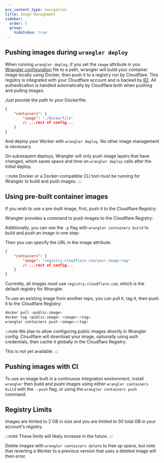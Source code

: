 ```yaml
---
pcx_content_type: navigation
title: Image Management
sidebar:
  order: 5
  group:
    hideIndex: true
---
```



## Pushing images during `wrangler deploy`

When running `wrangler deploy`, if you set the `image` attribute in you [Wrangler configuration](/workers/wrangler/configuration/#containers)
file to a path, wrangler will build your container image locally using Docker, then push it to a registry run by Cloudflare.
This registry is integrated with your Cloudflare account and is backed by [R2](/r2/). All authentication is handled automatically by
Cloudflare both when pushing and pulling images.

Just provide the path to your Dockerfile:

<WranglerConfig>

```json
{
	"containers": {
		"image": "./Dockerfile"
		// ...rest of config...
	}
}
```

</WranglerConfig>

And deploy your Worker with `wrangler deploy`. No other image management is necessary.

On subsequent deploys, Wrangler will only push image layers that have changed, which saves space and time on `wrangler deploy`
calls after the initial deploy.

:::note
Docker or a Docker-compatible CLI tool must be running for Wrangler to build and push images.
:::

## Using pre-built container images

If you wish to use a pre-built image, first, push it to the Cloudflare Registry:

Wrangler provides a command to push images to the Cloudflare Registry:

<PackageManagers
	type="exec"
	pkg="wrangler"
	args="containers push <image>:<tag>"
/>

Additionally, you can use the `-p` flag with `wrangler containers build` to build and push an image in one step:

<PackageManagers
	type="exec"
	pkg="wrangler"
	args="containers build -p -t <tag> ."
/>

Then you can specify the URL in the image attribute:

<WranglerConfig>

```json
{
	"containers": {
		"image": "registry.cloudflare.com/your-image:tag"
		// ...rest of config...
	}
}
```

</WranglerConfig>

Currently, all images must use `registry.cloudflare.com`, which is the default registry for Wrangler.

To use an existing image from another repo, you can pull it, tag it, then push it to the Cloudflare Registry:

```bash
docker pull <public-image>
docker tag <public-image> <image>:<tag>
wrangler containers push <image>:<tag>
```

:::note
We plan to allow configuring public images directly in Wrangler config. Cloudflare will
download your image, optionally using auth credentials, then cache it globally in the Cloudflare Registry.

This is not yet available.
:::

## Pushing images with CI

To use an image built in a continuous integration environment, install `wrangler` then
build and pushi images using either `wrangler containers build` with the `--push` flag, or
using the `wrangler containers push` command.

## Registry Limits

Images are limited to 2 GB in size and you are limited to 50 total GB in your account's registry.

:::note
These limits will likely increase in the future.
:::

Delete images with `wrangler containers delete` to free up space, but note that reverting a
Worker to a previous version that uses a deleted image will then error.